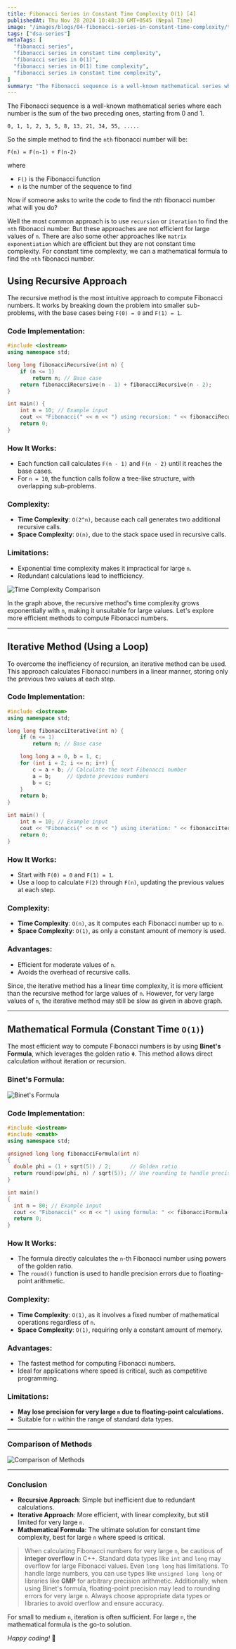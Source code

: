 ```yaml
---
title: Fibonacci Series in Constant Time Complexity O(1) [4]
publishedAt: Thu Nov 28 2024 10:48:30 GMT+0545 (Nepal Time)
image: "/images/blogs/04-fibonacci-series-in-constant-time-complexity/thumbnail.png"
tags: ["dsa-series"]
metaTags: [
  "fibonacci series",
  "fibonacci series in constant time complexity",
  "fibonacci series in O(1)",
  "fibonacci series in O(1) time complexity",
  "fibonacci series in constant time complexity",
]
summary: "The Fibonacci sequence is a well-known mathematical series where each number is the sum of the two preceding ones, starting from 0 and 1. While recursive and iterative approaches are commonly used, they can be inefficient for large values of n."
---
```


The Fibonacci sequence is a well-known mathematical series where each number is the sum of the two preceding ones, starting from 0 and 1.

```text
0, 1, 1, 2, 3, 5, 8, 13, 21, 34, 55, .....
```

So the simple method to find the `nth` fibonacci number will be:

```text
F(n) = F(n-1) + F(n-2)
```
where
  - `F()` is the Fibonacci function
  - `n` is the number of the sequence to find

Now if someone asks to write the code to find the nth fibonacci number what will you do?

Well the most common approach is to use `recursion` or `iteration` to find the `nth` fibonacci number. But these approaches are not efficient for large values of `n`. There are also some other approaches like `matrix exponentiation` which are efficient but they are not constant time complexity. For constant time complexity, we can a mathematical formula to find the `nth` fibonacci number.

## Using Recursive Approach

The recursive method is the most intuitive approach to compute Fibonacci numbers. It works by breaking down the problem into smaller sub-problems, with the base cases being `F(0) = 0` and `F(1) = 1`.

### Code Implementation:

```cpp
#include <iostream>
using namespace std;

long long fibonacciRecursive(int n) {
    if (n <= 1)
        return n; // Base case
    return fibonacciRecursive(n - 1) + fibonacciRecursive(n - 2);
}

int main() {
    int n = 10; // Example input
    cout << "Fibonacci(" << n << ") using recursion: " << fibonacciRecursive(n) << endl;
    return 0;
}
```

### How It Works:
- Each function call calculates `F(n - 1)` and `F(n - 2)` until it reaches the base cases.
- For `n = 10`, the function calls follow a tree-like structure, with overlapping sub-problems.

### Complexity:
- **Time Complexity**: `O(2^n)`, because each call generates two additional recursive calls.
- **Space Complexity**: `O(n)`, due to the stack space used in recursive calls.

### Limitations:
- Exponential time complexity makes it impractical for large `n`.
- Redundant calculations lead to inefficiency.


![Time Complexity Comparison](/images/blogs/04-fibonacci-series-in-constant-time-complexity/time-complexity.png)

In the graph above, the recursive method's time complexity grows exponentially with `n`, making it unsuitable for large values. Let's explore more efficient methods to compute Fibonacci numbers.

---

## Iterative Method (Using a Loop)

To overcome the inefficiency of recursion, an iterative method can be used. This approach calculates Fibonacci numbers in a linear manner, storing only the previous two values at each step.

### Code Implementation:

```cpp
#include <iostream>
using namespace std;

long long fibonacciIterative(int n) {
    if (n <= 1)
        return n; // Base case

    long long a = 0, b = 1, c;
    for (int i = 2; i <= n; i++) {
        c = a + b; // Calculate the next Fibonacci number
        a = b;     // Update previous numbers
        b = c;
    }
    return b;
}

int main() {
    int n = 10; // Example input
    cout << "Fibonacci(" << n << ") using iteration: " << fibonacciIterative(n) << endl;
    return 0;
}
```

### How It Works:
- Start with `F(0) = 0` and `F(1) = 1`.
- Use a loop to calculate `F(2)` through `F(n)`, updating the previous values at each step.

### Complexity:
- **Time Complexity**: `O(n)`, as it computes each Fibonacci number up to `n`.
- **Space Complexity**: `O(1)`, as only a constant amount of memory is used.

### Advantages:
- Efficient for moderate values of `n`.
- Avoids the overhead of recursive calls.

Since, the iterative method has a linear time complexity, it is more efficient than the recursive method for large values of `n`. However, for very large values of `n`, the iterative method may still be slow as given in above graph.

---

## Mathematical Formula (Constant Time `O(1)`)

The most efficient way to compute Fibonacci numbers is by using **Binet's Formula**, which leverages the golden ratio `Φ`. This method allows direct calculation without iteration or recursion.

### Binet's Formula:

![Binet's Formula](/images/blogs/04-fibonacci-series-in-constant-time-complexity/binet's-formula.png)

### Code Implementation:

```cpp
#include <iostream>
#include <cmath>
using namespace std;

unsigned long long fibonacciFormula(int n)
{
  double phi = (1 + sqrt(5)) / 2;      // Golden ratio
  return round(pow(phi, n) / sqrt(5)); // Use rounding to handle precision
}

int main()
{
  int n = 80; // Example input
  cout << "Fibonacci(" << n << ") using formula: " << fibonacciFormula(n) << endl;
  return 0;
}
```

### How It Works:
- The formula directly calculates the `n`-th Fibonacci number using powers of the golden ratio.
- The `round()` function is used to handle precision errors due to floating-point arithmetic.

### Complexity:
- **Time Complexity**: `O(1)`, as it involves a fixed number of mathematical operations regardless of `n`.
- **Space Complexity**: `O(1)`, requiring only a constant amount of memory.

### Advantages:
- The fastest method for computing Fibonacci numbers.
- Ideal for applications where speed is critical, such as competitive programming.

### Limitations:
- **May lose precision for very large `n` due to floating-point calculations.**
- Suitable for `n` within the range of standard data types.

---

### Comparison of Methods

![Comparison of Methods](/images/blogs/04-fibonacci-series-in-constant-time-complexity/comparison.png)


---

### **Conclusion**

- **Recursive Approach**: Simple but inefficient due to redundant calculations.
- **Iterative Approach**: More efficient, with linear complexity, but still limited for very large `n`.
- **Mathematical Formula**: The ultimate solution for constant time complexity, best for large `n` where speed is critical.

> When calculating Fibonacci numbers for very large `n`, be cautious of **integer overflow** in C++. Standard data types like `int` and `long` may overflow for large Fibonacci values. Even `long long` has limitations. To handle large numbers, you can use types like `unsigned long long` or libraries like **GMP** for arbitrary precision arithmetic. Additionally, when using Binet's formula, floating-point precision may lead to rounding errors for very large `n`. Always choose appropriate data types or libraries to avoid overflow and ensure accuracy.

For small to medium `n`, iteration is often sufficient. For large `n`, the mathematical formula is the go-to solution. 

*Happy coding!* 🚀